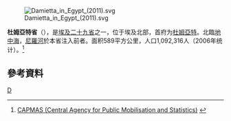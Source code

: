 [[File:Damietta_in_Egypt_(2011).svg|right]]

'''杜姆亞特省'''（{{lang-ar|محافظة دمياط}}），是[[埃及|埃及]][[埃及行政区划|二十九省]]之一，位于埃及北部，首府为[[杜姆亞特|杜姆亞特]]。北臨[[地中海|地中海]]，[[尼羅河|尼羅河]]於本省注入前者。面积589平方公里，人口1,092,316人（2006年统计）。<ref>[http://www.msrintranet.capmas.gov.eg/pls/indcs/cns_st_001?lang=0&lname= CAPMAS (Central Agency for Public Mobilisation and Statistics)] {{Wayback|url=http://www.msrintranet.capmas.gov.eg/pls/indcs/cns_st_001?lang=0&lname= |date=20210422024924 }}{{en icon}}</ref>

==參考資料==
{{reflist}}

{{Egypt}}
[[Category:埃及行政区划|D]]
{{Egypt-stub}}